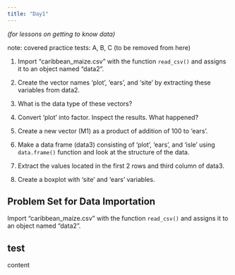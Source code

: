 ```yaml
---
title: "Day1"
---
```


*(for lessons on getting to know data)*

note: covered practice tests: A, B, C (to be removed from here)

(@) Import "caribbean_maize.csv" with the function `read_csv()` and assigns it to an object named "data2". 

(@) Create the vector names 'plot', 'ears', and 'site' by extracting these variables from data2.

(@) What is the data type of these vectors?

(@) Convert 'plot' into factor. Inspect the results. What happened? 

(@) Create a new vector (M1) as a product of addition of 100 to 'ears'. 

(@) Make a data frame (data3) consisting of 'plot', 'ears', and 'isle' using `data.frame()` function and look at the structure of the data.

(@) Extract the values located in the first 2 rows and third column of data3.

(@) Create a boxplot with 'site' and 'ears' variables. 

:::{.callout-question .callout collapse="true"}
## Problem Set for Data Importation

Import "caribbean_maize.csv" with the function `read_csv()` and assigns it to an object named "data2". 

:::

:::{.callout-note collapse="true"}
## test
content
:::